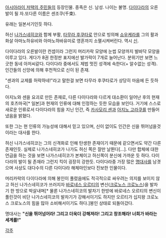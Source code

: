 [[아시아라이 저택의 주민들]]의 등장인물.
종족은 신. 남성. 나이는 불명. [[다이다라]]의 오른발이 될 자.또다른 이름은 센조쿠(千束). 

유래는 일본서기인듯 하다. 

허신 [[나가스네히코]]와 함께 부활, [[타무라 후쿠타로]] 안으로 빙의해 [[쇼우케라]]를 그의 활과 화살 아마노하유비와 아마노하바유미로 영혼까지 소멸시켜버린다. 역시 [[신]].

다이다라의 오른발이란 컨셉이라 그런지 머리카락 모양에 눈썹 모양까지 발바닥 모양을 
이루고 있다. 게다가 8권 한정판 표지에선 발가락이 7개로 늘어난다. 분위기만 보면 느긋한 동네 아저씨같다. 다이다라 중에서도 제법 멋진 성격에 속한다(+ 알수없는 성격). 인간들의 신앙에 의해 후천적으로 신이 된 존재.

"센과의 교제를 허락하네!"라고 말한걸 보면 타무라 후쿠타로가 상당히 마음에 든 듯하다.

아지노와 센을 요괴로 만든 존재로, 다른 다이다라와 다르게 대소환이 일어난 후의 현재의 호츠마국[* 일본]과 현재의 인류에 대해 인정하는 듯한 모습을 보인다. 거기에 스스로 새로운 인류로서 다이다라의 힘을 지닌 인간, 즉 [[카사모리 센]]과 [[아지노 고라쿠]]를 만들어 냈음을 밝혔다.

또한 그는 현 인류의 가능성에 대해서 믿고 있으며, 신이 없이도 인간은 신을 뛰어넘을것이라는 대사를 한다.

허신 나가스네히코는 그의 신격화로 인해 탄생한 존재이기 때문에 같으면서도 약간 다른 존재인듯. 실제로 나가스네히코가 나가도 허신 쪽은 잘만 날뛴다[...]. 다만 합체에 대한 언급을 하는 것을 보면 나가스네히코가 본체이고 허신쪽이 분신에 가까운 듯 하다. 다이다라의 발이 될 존재라 그런지 킥이 굉장히 강한듯. 다이다라중 가장 많은 [[명대사]]를 남겻으며 사상도 대다수의 다른 다이다라 해체마인보다 진보한 인물이다.


머리카락의 다이다라에 의해 봉인이 풀렸음에도 적극적으로 싸우려는 의지를 보이지 않고 허신 나가스네히코가 쓰러지자 [[바로네스 오르티]]의 변신([[크로노스 크로노스]])을 발차기 한 방으로 박살내며[* 물론 나가스네히코의 발차기 한방에 바로네스 오르티의 변신이 풀린것이 비단 나가스네히코의 발차기가 강해서이기도 하지만 오르티가 십지왕 크로노스 크로노스의 힘을 많아 소비해서이기도 하다.]봉인 상태로 되돌아갔다.

명대사는 '''"신을 뛰어넘어라! 그리고 더욱더 강해져라! 그리고 창조해라! 너희가 바라는 세계를!"'''

[[각주]]
